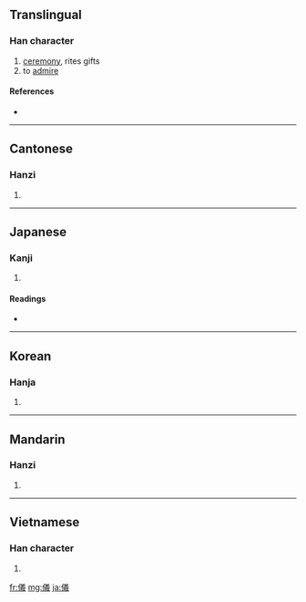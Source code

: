{{also|仪}}
==Translingual==

===Han character===
{{Han char|rn=9|rad=人|as=13|sn=15|four=2825<sub>3</sub>|canj=人廿土戈 (OTGI)|ids=⿰[[亻]][[義]]}}

# [[ceremony]], rites gifts
# to [[admire]]

====References====
* {{Han ref|kx=0118.210|dkj=01172|dj=0251.050|hdz=10228.020|uh=5100|ud=20736|bh=BBF6|bd=48118}}

----

==Cantonese==

===Hanzi===
{{yue-hanzi|jyut=|y=yi4|sim=仪}}

# {{defn|Cantonese}}

----

==Japanese==

===Kanji===
{{ja-kanji|grade=c|rs=人13}}

# {{defn|Japanese}}

====Readings====
* {{ja-readings|on=[[ぎ]] (gi)|kun=[[よい]] (yoi), [[のり]] (nori)}}

----

==Korean==

===Hanja===
{{ko-hanja|hangeul=의|rv=ui|mr=ŭi}}

# {{defn|Korean}}

----

==Mandarin==

===Hanzi===
{{cmn-hanzi|sim=仪|pin=[[yí]] ([[yi2]])|wg=i<sup>2</sup>}}

# {{defn|Mandarin}}

----

==Vietnamese==

===Han character===
{{vi-hantu|[[nghi]], [[nghe]], [[nghỉ]], [[nghè]], [[nghì]], [[ngơi]]}}

# {{defn|Vietnamese}}

[[fr:儀]]
[[mg:儀]]
[[ja:儀]]